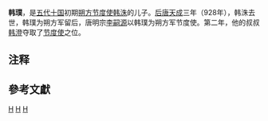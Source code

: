 '''韩璞'''，是[[五代十国|五代十国]]初期[[朔方节度使|朔方节度使]][[韩洙|韩洙]]的儿子。[[后唐|后唐]][[天成_(李嗣源)|天成]]三年（928年），韩洙去世，韩璞为朔方军留后{{noteTag|1=据《[[旧五代史|旧五代史]]·韩逊传》、《旧五代史·唐明宗本纪》，《[[新五代史|新五代史]]·韩逊传》认为韩洙的儿子是[[韩澄|韩澄]]是错误的，《旧五代史》、《[[资治通鉴|资治通鉴]]》都记载韩洙的弟弟是韩澄}}，唐明宗[[李嗣源|李嗣源]]以韩璞为朔方军节度使。第二年，他的叔叔[[韩澄|韩澄]]夺取了[[节度使|节度使]]之位。

== 注释 ==
<div class="references-small">
{{NoteFoot}}
</div>

== 參考文獻 ==
{{reflist}}

{{start box}}
{{succession box|[[韩洙|韩洙]]|[[韩澄|韩澄]]|[[朔方节度使|朔方节度使]]|928年－929年}}

[[Category:五代十国人物|H]]
[[Category:朔方节度使|H]]
[[Category:宁夏人|H]]